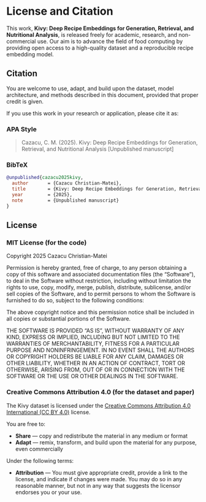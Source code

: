 # License and Citation

This work, **Kivy: Deep Recipe Embeddings for Generation, Retrieval, and Nutritional Analysis**, is released freely for academic, research, and non-commercial use. Our aim is to advance the field of food computing by providing open access to a high-quality dataset and a reproducible recipe embedding model.

## Citation

You are welcome to use, adapt, and build upon the dataset, model architecture, and methods described in this document, provided that proper credit is given.

If you use this work in your research or application, please cite it as:

### APA Style

> Cazacu, C. M. (2025). Kivy: Deep Recipe Embeddings for Generation, Retrieval, and Nutritional Analysis [Unpublished manuscript]

### BibTeX

```bibtex
@unpublished{cazacu2025kivy,
  author       = {Cazacu Christian-Matei},
  title        = {Kivy: Deep Recipe Embeddings for Generation, Retrieval, and Nutritional Analysis},
  year         = {2025},
  note         = {Unpublished manuscript}
}
```

## License

### MIT License (for the code)

Copyright 2025 Cazacu Christian-Matei

Permission is hereby granted, free of charge, to any person obtaining a copy of this software and associated documentation files (the “Software”), to deal in the Software without restriction, including without limitation the rights to use, copy, modify, merge, publish, distribute, sublicense, and/or sell copies of the Software, and to permit persons to whom the Software is furnished to do so, subject to the following conditions:

The above copyright notice and this permission notice shall be included in all copies or substantial portions of the Software.

THE SOFTWARE IS PROVIDED “AS IS”, WITHOUT WARRANTY OF ANY KIND, EXPRESS OR IMPLIED, INCLUDING BUT NOT LIMITED TO THE WARRANTIES OF MERCHANTABILITY, FITNESS FOR A PARTICULAR PURPOSE AND NONINFRINGEMENT. IN NO EVENT SHALL THE AUTHORS OR COPYRIGHT HOLDERS BE LIABLE FOR ANY CLAIM, DAMAGES OR OTHER LIABILITY, WHETHER IN AN ACTION OF CONTRACT, TORT OR OTHERWISE, ARISING FROM, OUT OF OR IN CONNECTION WITH THE SOFTWARE OR THE USE OR OTHER DEALINGS IN THE SOFTWARE.

### Creative Commons Attribution 4.0 (for the dataset and paper)

The Kivy dataset is licensed under the [Creative Commons Attribution 4.0 International (CC BY 4.0)](https://creativecommons.org/licenses/by/4.0/) license.

You are free to:

- **Share** — copy and redistribute the material in any medium or format
- **Adapt** — remix, transform, and build upon the material for any purpose, even commercially

Under the following terms:

- **Attribution** — You must give appropriate credit, provide a link to the license, and indicate if changes were made.
  You may do so in any reasonable manner, but not in any way that suggests the licensor endorses you or your use.
